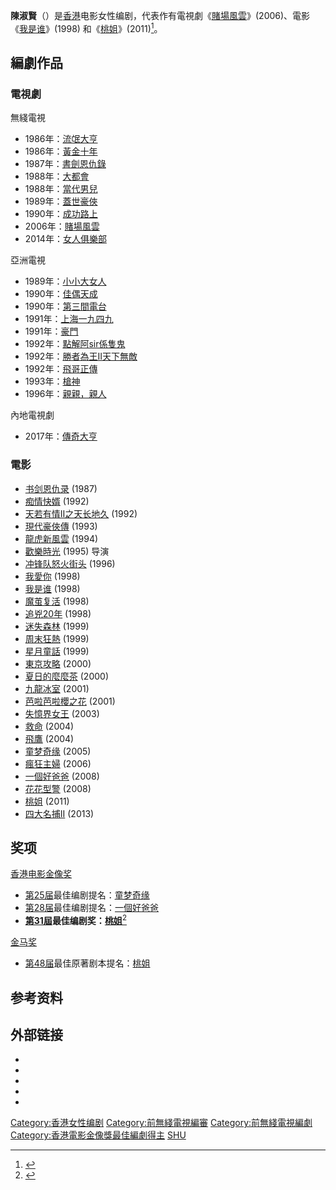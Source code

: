 {{藝人
|姓名 = 陳淑賢
|類型 = 編劇
|圖片 =HK 香港青年協會賽馬會 HKJC M21媒體空間 talk 陳淑賢 Susan Chan April 2016 DSC.JPG
|圖片尺寸 =
|圖片簡介 =
|本名 =
|外文名 =
|外文 = 
|羅馬拼音 = Chan Suk-Yin
|英文名 = Susan Chan
|暱稱 =
|其他藝名 =
|國籍 = {{CNHK}}
|民族 =
|籍貫 =
|出生日期 =
|出生地點 = {{BHKG}}
|逝世日期 =
|逝世地點 =
|職業 = 編劇
|語言 =
|教育程度 =
|宗教信仰 =
|配偶 =
|兒女 =
|父母 =
|音樂類型 =
|演奏樂器 =
|出道地點 =
|出道作 =
|出道日期 =
|代表作 =
|活躍年代 =
|唱片公司 =
|經紀公司 =
|網站 =
|相關團體 =
|獎項 = [[2012年香港電影金像獎|2012年香港電影金像獎]]最佳编剧奖：《[[桃姐|桃姐]]》
|IMDb = 0151113
}}
'''陳淑賢'''（{{lang|en|Susan Chan}}{{bd||catIdx=C}}）是[[香港|香港]]电影女性编剧，代表作有電視劇《[[賭場風雲|賭場風雲]]》(2006)、電影《[[我是谁|我是谁]]》(1998) 和《[[桃姐|桃姐]]》(2011)<ref>{{cite web |url=http://www.gouduo.com/people_2787.html |language= |title=陈淑贤相关资料 |publisher=够多网 |date= |accessdate=2012年2月9日 |deadurl=yes |archiveurl=https://web.archive.org/web/20120219001512/http://gouduo.com/people_2787.html |archivedate=2012年2月19日 }}</ref>。

== 編劇作品==
=== 電視劇 ===
;無綫電視
*1986年：[[流氓大亨|流氓大亨]]
*1986年：[[黃金十年_(電視劇)|黃金十年]]
*1987年：[[書劍恩仇錄_(1987年電視劇)|書劍恩仇錄]]
*1988年：[[大都會_(電視劇)|大都會]]
*1988年：[[當代男兒|當代男兒]]
*1989年：[[蓋世豪俠|蓋世豪俠]]
*1990年：[[成功路上|成功路上]]
*2006年：[[賭場風雲|賭場風雲]]
*2014年：[[女人俱樂部|女人俱樂部]]

;亞洲電視
*1989年：[[小小大女人|小小大女人]] 
*1990年：[[佳偶天成|佳偶天成]]
*1990年：[[第三間電台|第三間電台]]
*1991年：[[上海一九四九|上海一九四九]] 
*1991年：[[豪門_(電視劇)|豪門]]
*1992年：[[點解阿sir係隻鬼|點解阿sir係隻鬼]]
*1992年：[[勝者為王II天下無敵|勝者為王II天下無敵]]
*1992年：[[飛哥正傳|飛哥正傳]]
*1993年：[[槍神_(電視劇)|槍神]]
*1996年：[[親親，親人|親親，親人]]

;內地電視劇
*2017年：[[傳奇大亨|傳奇大亨]]

=== 電影 ===
*[[書劍恩仇錄_(1987年電影)|书剑恩仇录]] (1987) 
*[[痴情快婿|痴情快婿]] (1992)
*[[天若有情II之天長地久|天若有情Ⅱ之天长地久]] (1992) 
*[[現代豪俠傳|現代豪俠傳]] (1993)
*[[龍虎新風雲|龍虎新風雲]] (1994)
*[[歡樂時光_(1995年電影)|歡樂時光]] (1995) 导演
*[[冲锋队怒火街头|冲锋队怒火街头]] (1996) 
*[[我愛你_(電影)|我愛你]] (1998)
*[[我是谁|我是谁]] (1998) 
*[[魔茧复活|魔茧复活]] (1998)
*[[追兇20年|追兇20年]] (1998)	 	 
*[[迷失森林|迷失森林]] (1999) 
*[[周末狂熱_(香港電影)|周末狂熱]] (1999) 
*[[星月童話|星月童話]] (1999)
*[[東京攻略_(電影)|東京攻略]] (2000) 
*[[夏日的麼麼茶|夏日的麼麼茶]] (2000)	 	 
*[[九龍冰室|九龍冰室]] (2001)
*[[芭啦芭啦櫻之花|芭啦芭啦櫻之花]] (2001) 
*[[失憶界女王|失憶界女王]] (2003) 
*[[救命|救命]] (2004) 
*[[飛鷹_(電影)|飛鷹]] (2004) 
*[[童梦奇缘|童梦奇缘]] (2005) 
*[[瘋狂主婦_(電影)|瘋狂主婦]] (2006) 
*[[一個好爸爸|一個好爸爸]] (2008) 
*[[花花型警|花花型警]] (2008)
*[[桃姐|桃姐]] (2011)
*[[四大名捕II|四大名捕II]] (2013)

== 奖项 ==
;[[香港电影金像奖|香港电影金像奖]]
*[[第25届香港电影金像奖|第25届]]最佳编剧提名：[[童梦奇缘|童梦奇缘]]
*[[2009年香港電影金像獎|第28届]]最佳编剧提名：[[一個好爸爸|一個好爸爸]]
*'''[[第31屆香港電影金像獎|第31屆]]最佳编剧奖：[[桃姐|桃姐]]'''<ref>{{cite web |url=http://ent.sina.com.cn/m/p/2012-04-15/22223606049.shtml |language= |title=图文：香港金像奖现场-陈淑贤获最佳编剧奖 |publisher=新浪 |date=2012年4月15日 |accessdate= |archive-date=2012-06-06 |archive-url=https://web.archive.org/web/20120606211040/http://ent.sina.com.cn/m/p/2012-04-15/22223606049.shtml |dead-url=no }}</ref>

;[[金马奖|金马奖]]
*[[第48届金马奖|第48届]]最佳原著剧本提名：[[桃姐|桃姐]]

== 参考资料 ==
{{reflist}}

== 外部链接 ==
* {{imdb name|0151113}}{{en}}
* {{Amg name|189024}}
* {{hkmdb name|9742}}
* {{douban people}}
* {{Mtime people|893110}}

{{香港電影金像獎最佳編劇|第31屆}}

{{DEFAULTSORT:Chen}}
[[Category:香港女性编剧|Category:香港女性编剧]]
[[Category:前無綫電視編審|Category:前無綫電視編審]]
[[Category:前無綫電視編劇|Category:前無綫電視編劇]]
[[Category:香港電影金像獎最佳編劇得主|Category:香港電影金像獎最佳編劇得主]]
[[Category:陈姓|SHU]]